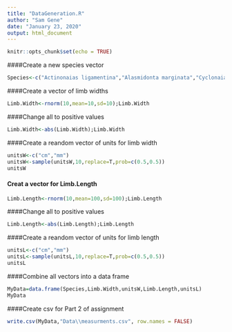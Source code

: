 ```yaml
---
title: "DataGeneration.R"
author: "Sam Gene"
date: "January 23, 2020"
output: html_document
---
```


```r
knitr::opts_chunk$set(echo = TRUE)
```

####Create a new species vector

```r
Species<-c("Actinonaias ligamentina","Alasmidonta marginata","Cyclonaias pustulosa", "Epioblasma triquetra","Pseudacris triseriata", "Pseudacris crucifer","Lithobates sylvaticus","Anaxyrus americanus","Anaxyrus fowleri","Lithobates pipiens");Species
```

####Create a vector of limb widths

```r
Limb.Width<-rnorm(10,mean=10,sd=10);Limb.Width
```

####Change all to positive values
```r
Limb.Width<-abs(Limb.Width);Limb.Width
```

####Create a reandom vector of units for limb width
```r
unitsW<-c("cm","mm")
unitsW<-sample(unitsW,10,replace=T,prob=c(0.5,0.5))
unitsW
```

#### Creat a vector for Limb.Length
```r
Limb.Length<-rnorm(10,mean=100,sd=100);Limb.Length
```

####Change all to positive values
```r
Limb.Length<-abs(Limb.Length);Limb.Length
```

####Create a reandom vector of units for limb length
```r
unitsL<-c("cm","mm")
unitsL<-sample(unitsL,10,replace=T,prob=c(0.5,0.5))
unitsL
```

####Combine all vectors into a data frame
```r
MyData=data.frame(Species,Limb.Width,unitsW,Limb.Length,unitsL)
MyData
```
####Create csv for Part 2 of assignment
```r
write.csv(MyData,"Data\\measurments.csv", row.names = FALSE)
```

